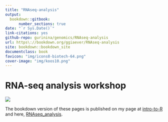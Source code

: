 ```yaml
--- 
title: "RNAseq-analysis" 
output:
  bookdown::gitbook: 
      number_sections: true
date: "`r Sys.Date()`" 
link-citations: yes 
github-repo: gurinina/genomics/RNAseq-analysis 
url: https\://bookdown.org/ggiaever/RNAseq-analysis 
site: bookdown::bookdown_site 
documentclass: book
favicon: "img/icons8-biotech-64.png"
cover-image: "img/koos10.png"
--- 
```


# RNA-seq analysis workshop {-}

![](img/koos10.png)

The bookdown version of these pages is published on my page at [intro-to-R](https://bookdown.org/ggiaever/intro-to-R/) and here, [RNAseq_analysis](https://bookdown.org/ggiaever/RNAseq_analysis/).


